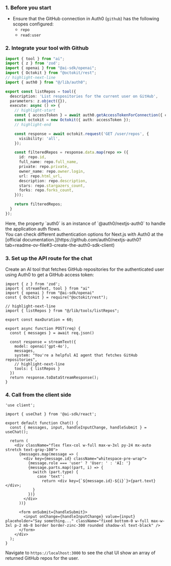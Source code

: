 ### 1. Before you start

- Ensure that the GitHub connection in Auth0 (`github`) has the following scopes configured:
  - `repo`
  - `read:user`

### 2. Integrate your tool with Github

```ts ./src/lib/tools/listRepos.ts wrap
import { tool } from "ai";
import { z } from 'zod';
import { openai } from "@ai-sdk/openai";
import { Octokit } from "@octokit/rest";
// highlight-next-line
import { auth0 } from "@/lib/auth0";

export const listRepos = tool({
  description: 'List respositories for the current user on GitHub',
  parameters: z.object({}),
  execute: async () => {
    // highlight-start
    const { accessToken } = await auth0.getAccessTokenForConnection({ connection: "github" });
    const octokit = new Octokit({ auth: accessToken });
    // highlight-end

    const response = await octokit.request('GET /user/repos', {
      visibility: 'all',
    });

    const filteredRepos = response.data.map(repo => ({
      id: repo.id,
      full_name: repo.full_name,
      private: repo.private,
      owner_name: repo.owner.login,
      url: repo.html_url,
      description: repo.description,
      stars: repo.stargazers_count,
      forks: repo.forks_count,
    }));

    return filteredRepos;
  }
});
```
<Info>
Here, the property `auth0` is an instance of `@auth0/nextjs-auth0` to handle the application auth flows. <br/>
You can check different authentication options for Next.js with Auth0 at the [official documentation.](https://github.com/auth0/nextjs-auth0?tab=readme-ov-file#3-create-the-auth0-sdk-client)
</Info>

### 3. Set up the API route for the chat

Create an AI tool that fetches GitHub repositories for the authenticated user using Auth0 to get a GitHub access token:


```tsx ./src/app/api/chat/route.ts wrap
import { z } from 'zod';
import { streamText, tool } from "ai"
import { openai } from "@ai-sdk/openai"
const { Octokit } = require("@octokit/rest");

// highlight-next-line
import { listRepos } from "@/lib/tools/listRepos";

export const maxDuration = 60;

export async function POST(req) {
  const { messages } = await req.json()

  const response = streamText({
    model: openai('gpt-4o'),
    messages,
    system: "You're a helpful AI agent that fetches GitHub repositories",
    // highlight-next-line
    tools: { listRepos }
  })
  return response.toDataStreamResponse();
}
```

### 4. Call from the client side

```tsx ./src/app/page.tsx wrap
'use client';

import { useChat } from '@ai-sdk/react';

export default function Chat() {
  const { messages, input, handleInputChange, handleSubmit } = useChat();

  return (
    <div className="flex flex-col w-full max-w-3xl py-24 mx-auto stretch text-gray-100">
      {messages.map(message => (
        <div key={message.id} className="whitespace-pre-wrap">
          {message.role === 'user' ? 'User: ' : 'AI: '}
          {message.parts.map((part, i) => {
            switch (part.type) {
              case 'text':
                return <div key={`${message.id}-${i}`}>{part.text}</div>;
            }
          })}
        </div>
      ))}

      <form onSubmit={handleSubmit}>
        <input onChange={handleInputChange} value={input} placeholder="Say something..." className="fixed bottom-0 w-full max-w-3xl p-2 mb-8 border border-zinc-300 rounded shadow-xl text-black" />
      </form>
    </div>
  );
}
```

Navigate to `https://localhost:3000` to see the chat UI show an array of returned GitHub repos for the user.


